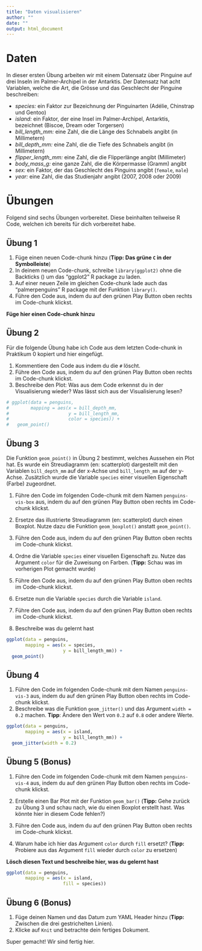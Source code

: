 ```yaml
---
title: "Daten visualisieren"
author: ""
date: ""
output: html_document
---
```


# Daten

In dieser ersten Übung arbeiten wir mit einem Datensatz über Pinguine auf drei Inseln im Palmer-Archipel in der Antarktis. Der Datensatz hat acht Variablen, welche die Art, die Grösse und das Geschlecht der Pinguine beschreiben:

- *species:* ein Faktor zur Bezeichnung der Pinguinarten (Adélie, Chinstrap und Gentoo)
- *island:* ein Faktor, der eine Insel im Palmer-Archipel, Antarktis, bezeichnet (Biscoe, Dream oder Torgersen)
- *bill_length_mm:* eine Zahl, die die Länge des Schnabels angibt (in Millimetern)
- *bill_depth_mm:* eine Zahl, die die Tiefe des Schnabels angibt (in Millimetern)
- *flipper_length_mm:* eine Zahl, die die Flipperlänge angibt (Millimeter)
- *body_mass_g:* eine ganze Zahl, die die Körpermasse (Gramm) angibt
- *sex:* ein Faktor, der das Geschlecht des Pinguins angibt (`female`, `male`)
- *year:* eine Zahl, die das Studienjahr angibt (2007, 2008 oder 2009)

# Übungen

Folgend sind sechs Übungen vorbereitet. Diese beinhalten teilweise R Code, welchen ich bereits für dich vorbereitet habe.

## Übung 1

1. Füge einen neuen Code-chunk hinzu (**Tipp: Das grüne `C` in der Symbolleiste**)
2. In deinem neuen Code-chunk, schreibe `library(ggplot2)` ohne die Backticks (` `) um das "ggplot2" R package zu laden.
3. Auf einer neuen Zeile im gleichen Code-chunk lade auch das "palmerpenguins" R package mit der Funktion `library()`.
4. Führe den Code aus, indem du auf den grünen Play Button oben rechts im Code-chunk klickst. 

**Füge hier einen Code-chunk hinzu**

## Übung 2

Für die folgende Übung habe ich Code aus dem letzten Code-chunk in Praktikum 0 kopiert und hier eingefügt. 

1. Kommentiere den Code aus indem du die `#` löscht. 
2. Führe den Code aus, indem du auf den grünen Play Button oben rechts im Code-chunk klickst. 
3. Beschreibe den Plot: Was aus dem Code erkennst du in der Visualisierung wieder? Was lässt sich aus der Visualisierung lesen? 

```r

# ggplot(data = penguins, 
#        mapping = aes(x = bill_depth_mm, 
#                      y = bill_length_mm, 
#                      color = species)) +
#   geom_point()

```

## Übung 3

Die Funktion `geom_point()` in Übung 2 bestimmt, welches Aussehen ein Plot hat. Es wurde ein Streudiagramm (en: scatterplot) dargestellt mit den Variablen `bill_depth_mm` auf der x-Achse und `bill_length_mm` auf der y-Achse. Zusätzlich wurde die Variable `species` einer visuellen Eigenschaft (Farbe) zugeordnet. 

1. Führe den Code im folgenden Code-chunk mit dem Namen `penguins-vis-box` aus, indem du auf den grünen Play Button oben rechts im Code-chunk klickst. 

2. Ersetze das illustrierte Streudiagramm (en: scatterplot) durch einen Boxplot. Nutze dazu die Funktion `geom_boxplot()` anstatt `geom_point()`.

3. Führe den Code aus, indem du auf den grünen Play Button oben rechts im Code-chunk klickst. 

4. Ordne die Variable `species` einer visuellen Eigenschaft zu. Nutze das Argument `color` für die Zuweisung on Farben. (**Tipp:** Schau was im vorherigen Plot gemacht wurde)

5. Führe den Code aus, indem du auf den grünen Play Button oben rechts im Code-chunk klickst. 

6. Ersetze nun die Variable `species` durch die Variable `island`. 

7. Führe den Code aus, indem du auf den grünen Play Button oben rechts im Code-chunk klickst. 

8. Beschreibe was du gelernt hast


```r

ggplot(data = penguins, 
       mapping = aes(x = species, 
                     y = bill_length_mm)) +
  geom_point()

```

## Übung 4

1. Führe den Code im folgenden Code-chunk mit dem Namen `penguins-vis-3` aus, indem du auf den grünen Play Button oben rechts im Code-chunk klickst. 
2. Beschreibe was die Funktion `geom_jitter()` und das Argument `width = 0.2` machen. **Tipp**: Ändere den Wert von `0.2` auf `0.8` oder andere Werte. 

```r

ggplot(data = penguins, 
       mapping = aes(x = island, 
                     y = bill_length_mm)) +
  geom_jitter(width = 0.2)

```

## Übung 5 (Bonus)

1. Führe den Code im folgenden Code-chunk mit dem Namen `penguins-vis-4` aus, indem du auf den grünen Play Button oben rechts im Code-chunk klickst. 

2. Erstelle einen Bar Plot mit der Funktion `geom_bar()` (**Tipp:** Gehe zurück zu Übung 3 und schau nach, wie du einen Boxplot erstellt hast. Was könnte hier in diesem Code fehlen?)

3. Führe den Code aus, indem du auf den grünen Play Button oben rechts im Code-chunk klickst. 

4. Warum habe ich hier das Argument `color` durch `fill` ersetzt? (**Tipp:** Probiere aus das Argument `fill` wieder durch `color` zu ersetzen)

**Lösch diesen Text und beschreibe hier, was du gelernt hast**

```r

ggplot(data = penguins, 
       mapping = aes(x = island,
                     fill = species)) 

```

## Übung 6 (Bonus)

1. Füge deinen Namen und das Datum zum YAML Header hinzu (**Tipp:** Zwischen die drei gestrichelten Linien).
2. Klicke auf `Knit` und betrachte dein fertiges Dokument.

Super gemacht! Wir sind fertig hier. 